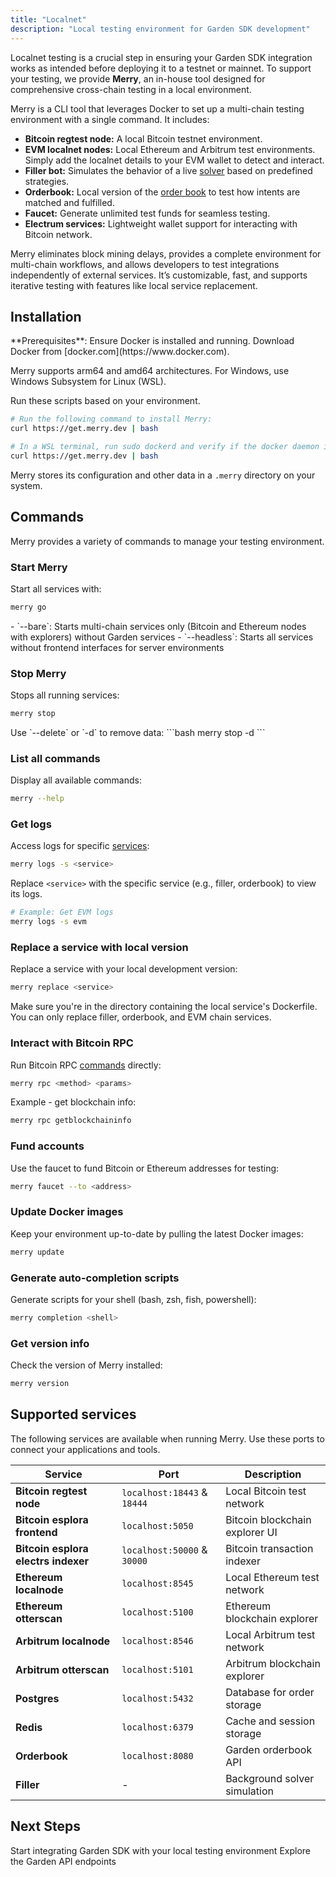 ```yaml
---
title: "Localnet"
description: "Local testing environment for Garden SDK development"
---
```


Localnet testing is a crucial step in ensuring your Garden SDK integration works as intended before deploying it to a testnet or mainnet. To support your testing, we provide **Merry**, an in-house tool designed for comprehensive cross-chain testing in a local environment.

Merry is a CLI tool that leverages Docker to set up a multi-chain testing environment with a single command. It includes:

- **Bitcoin regtest node:** A local Bitcoin testnet environment.
- **EVM localnet nodes:** Local Ethereum and Arbitrum test environments. Simply add the localnet details to your EVM wallet to detect and interact.
- **Filler bot:** Simulates the behavior of a live [solver](/home/fundamentals/introduction/solvers) based on predefined strategies.
- **Orderbook:** Local version of the [order book](/home/fundamentals/introduction/auctions) to test how intents are matched and fulfilled.
- **Faucet:** Generate unlimited test funds for seamless testing.
- **Electrum services:** Lightweight wallet support for interacting with Bitcoin network.

Merry eliminates block mining delays, provides a complete environment for multi-chain workflows, and allows developers to test integrations independently of external services. It’s customizable, fast, and supports iterative testing with features like local service replacement. 

## Installation

<Info>
**Prerequisites**: Ensure Docker is installed and running. Download Docker from [docker.com](https://www.docker.com).
</Info>

Merry supports arm64 and amd64 architectures. For Windows, use Windows Subsystem for Linux (WSL).

Run these scripts based on your environment.

<CodeGroup>

```bash Linux & MacOS
# Run the following command to install Merry:
curl https://get.merry.dev | bash
```

```bash Windows
# In a WSL terminal, run sudo dockerd and verify if the docker daemon is running, then:
curl https://get.merry.dev | bash
```

</CodeGroup>

Merry stores its configuration and other data in a `.merry` directory on your system.

## Commands

Merry provides a variety of commands to manage your testing environment.

### Start Merry

Start all services with:

```bash
merry go
```

<Accordion title="Optional flags">
- `--bare`: Starts multi-chain services only (Bitcoin and Ethereum nodes with explorers) without Garden services
- `--headless`: Starts all services without frontend interfaces for server environments
</Accordion>

### Stop Merry

Stops all running services:

```bash
merry stop
```

<Tip>
Use `--delete` or `-d` to remove data:
```bash
merry stop -d
```
</Tip>

### List all commands

Display all available commands:
```bash
merry --help
```

### Get logs

Access logs for specific [services](#supported-services):
```bash
merry logs -s <service>
```

Replace `<service>` with the specific service (e.g., filler, orderbook) to view its logs.

```bash
# Example: Get EVM logs
merry logs -s evm
```

### Replace a service with local version

Replace a service with your local development version:
```bash
merry replace <service>
```

<Warning>
Make sure you're in the directory containing the local service's Dockerfile. You can only replace filler, orderbook, and EVM chain services.
</Warning>

### Interact with Bitcoin RPC

Run Bitcoin RPC [commands](https://developer.bitcoin.org/reference/rpc/) directly:
```bash
merry rpc <method> <params>
```

Example - get blockchain info:
```bash
merry rpc getblockchaininfo
```

### Fund accounts

Use the faucet to fund Bitcoin or Ethereum addresses for testing:
```bash
merry faucet --to <address>
```

### Update Docker images

Keep your environment up-to-date by pulling the latest Docker images:
```bash
merry update
```

### Generate auto-completion scripts

Generate scripts for your shell (bash, zsh, fish, powershell):
```bash
merry completion <shell>
```

### Get version info

Check the version of Merry installed:
```bash
merry version
```

## Supported services

<Note>
The following services are available when running Merry. Use these ports to connect your applications and tools.
</Note>

| Service | Port | Description |
| --- | --- | --- |
| **Bitcoin regtest node** | `localhost:18443` & `18444` | Local Bitcoin test network |
| **Bitcoin esplora frontend** | `localhost:5050` | Bitcoin blockchain explorer UI |
| **Bitcoin esplora electrs indexer** | `localhost:50000` & `30000` | Bitcoin transaction indexer |
| **Ethereum localnode** | `localhost:8545` | Local Ethereum test network |
| **Ethereum otterscan** | `localhost:5100` | Ethereum blockchain explorer |
| **Arbitrum localnode** | `localhost:8546` | Local Arbitrum test network |
| **Arbitrum otterscan** | `localhost:5101` | Arbitrum blockchain explorer |
| **Postgres** | `localhost:5432` | Database for order storage |
| **Redis** | `localhost:6379` | Cache and session storage |
| **Orderbook** | `localhost:8080` | Garden orderbook API |
| **Filler** | - | Background solver simulation |

## Next Steps

<CardGroup cols={2}>
  <Card title="SDK Integration" href="/developers/sdk/sdk">
    Start integrating Garden SDK with your local testing environment
  </Card>
  <Card title="API Documentation" href="/api-reference/quickstart">
    Explore the Garden API endpoints
  </Card>
</CardGroup>
